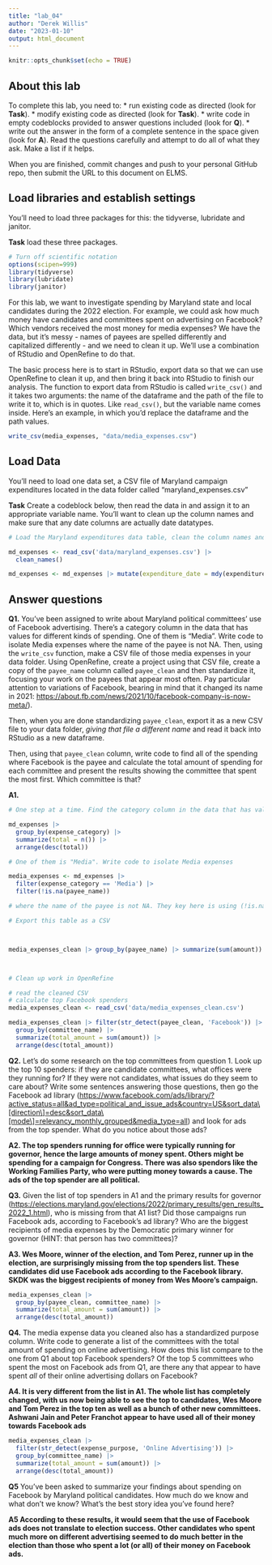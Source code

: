 ```yaml
---
title: "lab_04"
author: "Derek Willis"
date: "2023-01-10"
output: html_document
---
```


```r
knitr::opts_chunk$set(echo = TRUE)
```

## About this lab

To complete this lab, you need to: \* run existing code as directed (look for **Task**). \* modify existing code as directed (look for **Task**). \* write code in empty codeblocks provided to answer questions included (look for **Q**). \* write out the answer in the form of a complete sentence in the space given (look for **A**). Read the questions carefully and attempt to do all of what they ask. Make a list if it helps.

When you are finished, commit changes and push to your personal GitHub repo, then submit the URL to this document on ELMS.

## Load libraries and establish settings

You'll need to load three packages for this: the tidyverse, lubridate and janitor.

**Task** load these three packages.

```r
# Turn off scientific notation
options(scipen=999)
library(tidyverse)
library(lubridate)
library(janitor)

```

For this lab, we want to investigate spending by Maryland state and local candidates during the 2022 election. For example, we could ask how much money have candidates and committees spent on advertising on Facebook? Which vendors received the most money for media expenses? We have the data, but it's messy - names of payees are spelled differently and capitalized differently - and we need to clean it up. We'll use a combination of RStudio and OpenRefine to do that.

The basic process here is to start in RStudio, export data so that we can use OpenRefine to clean it up, and then bring it back into RStudio to finish our analysis. The function to export data from RStudio is called `write_csv()` and it takes two arguments: the name of the dataframe and the path of the file to write it to, which is in quotes. Like `read_csv()`, but the variable name comes inside. Here's an example, in which you'd replace the dataframe and the path values.

```r
write_csv(media_expenses, "data/media_expenses.csv")
```

## Load Data

You'll need to load one data set, a CSV file of Maryland campaign expenditures located in the data folder called "maryland_expenses.csv"

**Task** Create a codeblock below, then read the data in and assign it to an appropriate variable name. You'll want to clean up the column names and make sure that any date columns are actually date datatypes.

```r
# Load the Maryland expenditures data table, clean the column names and convert columns with dates into actual dates.

md_expenses <- read_csv('data/maryland_expenses.csv') |>
  clean_names()

md_expenses <- md_expenses |> mutate(expenditure_date = mdy(expenditure_date))
```

## Answer questions

**Q1.** You've been assigned to write about Maryland political committees' use of Facebook advertising. There's a category column in the data that has values for different kinds of spending. One of them is "Media". Write code to isolate Media expenses where the name of the payee is not NA. Then, using the `write_csv` function, make a CSV file of those media expenses in your data folder. Using OpenRefine, create a project using that CSV file, create a copy of the `payee_name` column called `payee_clean` and then standardize it, focusing your work on the payees that appear most often. Pay particular attention to variations of Facebook, bearing in mind that it changed its name in 2021: <https://about.fb.com/news/2021/10/facebook-company-is-now-meta/>).

Then, when you are done standardizing `payee_clean`, export it as a new CSV file to your data folder, *giving that file a different name* and read it back into RStudio as a new dataframe.

Then, using that `payee_clean` column, write code to find all of the spending where Facebook is the payee and calculate the total amount of spending for each committee and present the results showing the committee that spent the most first. Which committee is that?

**A1.**

```r
# One step at a time. Find the category column in the data that has values for different kinds of spending.

md_expenses |> 
  group_by(expense_category) |>
  summarize(total = n()) |>
  arrange(desc(total))
```

```r
# One of them is "Media". Write code to isolate Media expenses 

media_expenses <- md_expenses |>
  filter(expense_category == 'Media') |>
  filter(!is.na(payee_name))

# where the name of the payee is not NA. They key here is using (!is.na(payee_name)) within a function


```

```r
# Export this table as a CSV



media_expenses_clean |> group_by(payee_name) |> summarize(sum(amount)) |> filter(str_detect(payee_name, 'FACEBOOK'))



# Clean up work in OpenRefine

```

```r
# read the cleaned CSV 
# calculate top Facebook spenders
media_expenses_clean <- read_csv('data/media_expenses_clean.csv')

media_expenses_clean |> filter(str_detect(payee_clean, 'Facebook')) |> 
  group_by(committee_name) |>
  summarize(total_amount = sum(amount)) |>
  arrange(desc(total_amount))

```

**Q2.** Let's do some research on the top committees from question 1. Look up the top 10 spenders: if they are candidate committees, what offices were they running for? If they were not candidates, what issues do they seem to care about? Write some sentences answering those questions, then go the Facebook ad library ([https://www.facebook.com/ads/library/?active_status=all&ad_type=political_and_issue_ads&country=US&sort_data\\[direction\\]=desc&sort_data\\[mode\\]=relevancy_monthly_grouped&media_type=all](https://www.facebook.com/ads/library/?active_status=all&ad_type=political_and_issue_ads&country=US&sort_data%5Bdirection%5D=desc&sort_data%5Bmode%5D=relevancy_monthly_grouped&media_type=all){.uri}) and look for ads from the top spender. What do you notice about those ads?

**A2. The top spenders running for office were typically running for governor, hence the large amounts of money spent. Others might be spending for a campaign for Congress. There was also spendors like the Working Families Party, who were putting money towards a cause. The ads of the top spender are all political.**

**Q3.** Given the list of top spenders in A1 and the primary results for governor (<https://elections.maryland.gov/elections/2022/primary_results/gen_results_2022_1.html>), who is missing from that A1 list? Did those campaigns run Facebook ads, according to Facebook's ad library? Who are the biggest recipients of media expenses by the Democratic primary winner for governor (HINT: that person has two committees)?

**A3. Wes Moore, winner of the election, and Tom Perez, runner up in the election, are surprisingly missing from the top spenders list. These candidates did use Facebook ads according to the Facebook library. SKDK was the biggest recipients of money from Wes Moore's campaign.**

```r
media_expenses_clean |> 
  group_by(payee_clean, committee_name) |>
  summarize(total_amount = sum(amount)) |>
  arrange(desc(total_amount))

```

**Q4.** The media expense data you cleaned also has a standardized purpose column. Write code to generate a list of the committees with the total amount of spending on online advertising. How does this list compare to the one from Q1 about top Facebook spenders? Of the top 5 committees who spent the most on Facebook ads from Q1, are there any that appear to have spent *all* of their online advertising dollars on Facebook?

**A4. It is very different from the list in A1. The whole list has completely changed, with us now being able to see the top to candidates, Wes Moore and Tom Perez in the top ten as well as a bunch of other new committees. Ashwani Jain and Peter Franchot appear to have used all of their money towards Facebook ads**

```r
media_expenses_clean |> 
  filter(str_detect(expense_purpose, 'Online Advertising')) |> 
  group_by(committee_name) |>
  summarize(total_amount = sum(amount)) |>
  arrange(desc(total_amount))
```

**Q5** You've been asked to summarize your findings about spending on Facebook by Maryland political candidates. How much do we know and what don't we know? What's the best story idea you've found here?

**A5 According to these results, it would seem that the use of Facebook ads does not translate to election success. Other candidates who spent much more on different advertising seemed to do much better in the election than those who spent a lot (or all) of their money on Facebook ads.**

